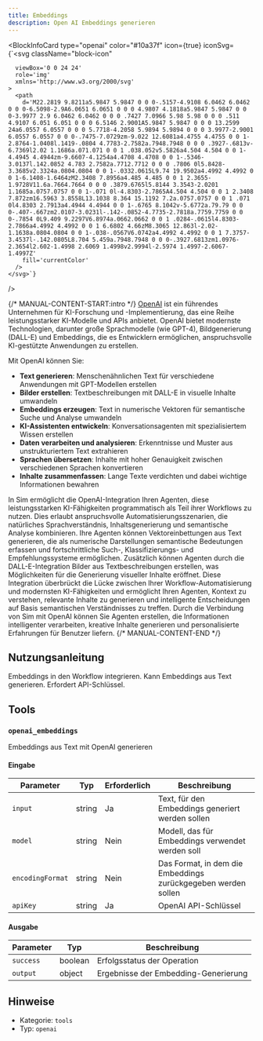 ```yaml
---
title: Embeddings
description: Open AI Embeddings generieren
---
```



<BlockInfoCard 
  type="openai"
  color="#10a37f"
  icon={true}
  iconSvg={`<svg className="block-icon"
      
      
      
      viewBox='0 0 24 24'
      role='img'
      xmlns='http://www.w3.org/2000/svg'
    >
      <path
        d='M22.2819 9.8211a5.9847 5.9847 0 0 0-.5157-4.9108 6.0462 6.0462 0 0 0-6.5098-2.9A6.0651 6.0651 0 0 0 4.9807 4.1818a5.9847 5.9847 0 0 0-3.9977 2.9 6.0462 6.0462 0 0 0 .7427 7.0966 5.98 5.98 0 0 0 .511 4.9107 6.051 6.051 0 0 0 6.5146 2.9001A5.9847 5.9847 0 0 0 13.2599 24a6.0557 6.0557 0 0 0 5.7718-4.2058 5.9894 5.9894 0 0 0 3.9977-2.9001 6.0557 6.0557 0 0 0-.7475-7.0729zm-9.022 12.6081a4.4755 4.4755 0 0 1-2.8764-1.0408l.1419-.0804 4.7783-2.7582a.7948.7948 0 0 0 .3927-.6813v-6.7369l2.02 1.1686a.071.071 0 0 1 .038.052v5.5826a4.504 4.504 0 0 1-4.4945 4.4944zm-9.6607-4.1254a4.4708 4.4708 0 0 1-.5346-3.0137l.142.0852 4.783 2.7582a.7712.7712 0 0 0 .7806 0l5.8428-3.3685v2.3324a.0804.0804 0 0 1-.0332.0615L9.74 19.9502a4.4992 4.4992 0 0 1-6.1408-1.6464zM2.3408 7.8956a4.485 4.485 0 0 1 2.3655-1.9728V11.6a.7664.7664 0 0 0 .3879.6765l5.8144 3.3543-2.0201 1.1685a.0757.0757 0 0 1-.071 0l-4.8303-2.7865A4.504 4.504 0 0 1 2.3408 7.872zm16.5963 3.8558L13.1038 8.364 15.1192 7.2a.0757.0757 0 0 1 .071 0l4.8303 2.7913a4.4944 4.4944 0 0 1-.6765 8.1042v-5.6772a.79.79 0 0 0-.407-.667zm2.0107-3.0231l-.142-.0852-4.7735-2.7818a.7759.7759 0 0 0-.7854 0L9.409 9.2297V6.8974a.0662.0662 0 0 1 .0284-.0615l4.8303-2.7866a4.4992 4.4992 0 0 1 6.6802 4.66zM8.3065 12.863l-2.02-1.1638a.0804.0804 0 0 1-.038-.0567V6.0742a4.4992 4.4992 0 0 1 7.3757-3.4537l-.142.0805L8.704 5.459a.7948.7948 0 0 0-.3927.6813zm1.0976-2.3654l2.602-1.4998 2.6069 1.4998v2.9994l-2.5974 1.4997-2.6067-1.4997Z'
        fill='currentColor'
      />
    </svg>`}
/>

{/* MANUAL-CONTENT-START:intro */}
[OpenAI](https://www.openai.com) ist ein führendes Unternehmen für KI-Forschung und -Implementierung, das eine Reihe leistungsstarker KI-Modelle und APIs anbietet. OpenAI bietet modernste Technologien, darunter große Sprachmodelle (wie GPT-4), Bildgenerierung (DALL-E) und Embeddings, die es Entwicklern ermöglichen, anspruchsvolle KI-gestützte Anwendungen zu erstellen.

Mit OpenAI können Sie:

- **Text generieren**: Menschenähnlichen Text für verschiedene Anwendungen mit GPT-Modellen erstellen
- **Bilder erstellen**: Textbeschreibungen mit DALL-E in visuelle Inhalte umwandeln
- **Embeddings erzeugen**: Text in numerische Vektoren für semantische Suche und Analyse umwandeln
- **KI-Assistenten entwickeln**: Konversationsagenten mit spezialisiertem Wissen erstellen
- **Daten verarbeiten und analysieren**: Erkenntnisse und Muster aus unstrukturiertem Text extrahieren
- **Sprachen übersetzen**: Inhalte mit hoher Genauigkeit zwischen verschiedenen Sprachen konvertieren
- **Inhalte zusammenfassen**: Lange Texte verdichten und dabei wichtige Informationen bewahren

In Sim ermöglicht die OpenAI-Integration Ihren Agenten, diese leistungsstarken KI-Fähigkeiten programmatisch als Teil ihrer Workflows zu nutzen. Dies erlaubt anspruchsvolle Automatisierungsszenarien, die natürliches Sprachverständnis, Inhaltsgenerierung und semantische Analyse kombinieren. Ihre Agenten können Vektoreinbettungen aus Text generieren, die als numerische Darstellungen semantische Bedeutungen erfassen und fortschrittliche Such-, Klassifizierungs- und Empfehlungssysteme ermöglichen. Zusätzlich können Agenten durch die DALL-E-Integration Bilder aus Textbeschreibungen erstellen, was Möglichkeiten für die Generierung visueller Inhalte eröffnet. Diese Integration überbrückt die Lücke zwischen Ihrer Workflow-Automatisierung und modernsten KI-Fähigkeiten und ermöglicht Ihren Agenten, Kontext zu verstehen, relevante Inhalte zu generieren und intelligente Entscheidungen auf Basis semantischen Verständnisses zu treffen. Durch die Verbindung von Sim mit OpenAI können Sie Agenten erstellen, die Informationen intelligenter verarbeiten, kreative Inhalte generieren und personalisierte Erfahrungen für Benutzer liefern.
{/* MANUAL-CONTENT-END */}

## Nutzungsanleitung

Embeddings in den Workflow integrieren. Kann Embeddings aus Text generieren. Erfordert API-Schlüssel.

## Tools

### `openai_embeddings`

Embeddings aus Text mit OpenAI generieren

#### Eingabe

| Parameter | Typ | Erforderlich | Beschreibung |
| --------- | ---- | -------- | ----------- |
| `input` | string | Ja | Text, für den Embeddings generiert werden sollen |
| `model` | string | Nein | Modell, das für Embeddings verwendet werden soll |
| `encodingFormat` | string | Nein | Das Format, in dem die Embeddings zurückgegeben werden sollen |
| `apiKey` | string | Ja | OpenAI API-Schlüssel |

#### Ausgabe

| Parameter | Typ | Beschreibung |
| --------- | ---- | ----------- |
| `success` | boolean | Erfolgsstatus der Operation |
| `output` | object | Ergebnisse der Embedding-Generierung |

## Hinweise

- Kategorie: `tools`
- Typ: `openai`

